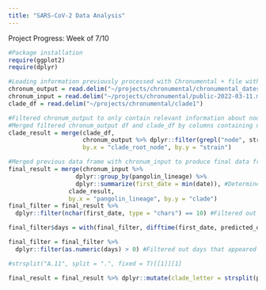```yaml
---
title: "SARS-CoV-2 Data Analysis"
---
```


Project Progress: Week of 7/10   

```r
#Package installation
require(ggplot2)
require(dplyr)
```

```r
#Loading information previously processed with Chronumental + file with clade information. 
chronum_output = read.delim("~/projects/chronumental/chronumental_dates_public-2022-03-11.metadata.tsv.gz.tsv")
chronum_input = read.delim("~/projects/chronumental/public-2022-03-11.metadata.tsv.gz")
clade_df = read.delim("~/projects/chronumental/clade1")

```

```r
#Filtered chronum_output to only contain relevant information about nodes
#Merged filtered chronum_output df and clade_df by columns containing node information
clade_result = merge(clade_df,
                     chronum_output %>% dplyr::filter(grepl("node", strain)), 
                     by.x = "clade_root_node", by.y = "strain")

```

```r
#Merged previous data frame with chronum_input to produce final data frame
final_result = merge(chronum_input %>% 
                   dplyr::group_by(pangolin_lineage) %>% 
                   dplyr::summarize(first_date = min(date)), #Determined first observed date of each clade
                 clade_result, 
                 by.x = "pangolin_lineage", by.y = "clade")
final_filter = final_result %>% 
  dplyr::filter(nchar(first_date, type = "chars") == 10) #Filtered out incomplete dates (e.g., "2020-5")

final_filter$days = with(final_filter, difftime(first_date, predicted_date, units = "days")) #Appended column containing time difference (in days) between first observed and first emerged dates of the clade.

final_filter = final_filter %>% 
  dplyr::filter(as.numeric(days) > 0) #Filtered out days that appeared as negative numbers

#strsplit("A.11", split = ".", fixed = T)[[1]][1]  

final_result = final_result %>% dplyr::mutate(clade_letter = strsplit(pangolin_lineage, split = ".", fixed = T)[[1]][1]) #Appended column with clade letter.

```
